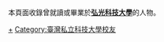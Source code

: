 {{Catnav|頁面分類|人物|校友|大學校友|台灣大專院校校友}}
本頁面收錄曾就讀或畢業於'''[[弘光科技大學|弘光科技大學]]'''的人物。

[[Category:弘光科技大學|+]]
[[Category:臺灣私立科技大學校友|Category:臺灣私立科技大學校友]]